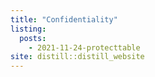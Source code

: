 ```yaml
---
title: "Confidentiality"
listing: 
  posts:
    - 2021-11-24-protecttable
site: distill::distill_website
---
```


